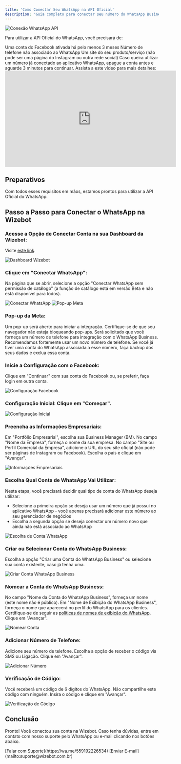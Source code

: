 ```yaml
---
title: 'Como Conectar Seu WhatsApp na API Oficial'
description: 'Guia completo para conectar seu número do WhatsApp Business na API Oficial através da Wizebot'
---
```


<Frame>
  <img src="/images/setup/capa.png" alt="Conexão WhatsApp API" />
</Frame>

Para utilizar a API Oficial do WhatsApp, você precisará de:

<CardGroup cols={1}>
  <Card title="Conta Facebook Ativa" icon="facebook">
    Uma conta do Facebook ativada há pelo menos 3 meses
  </Card>
  <Card title="Número de Telefone Disponível" icon="phone">
    Número de telefone não associado ao WhatsApp
  </Card>
  <Card title="Site ou Página Web" icon="globe">
    Um site do seu produto/serviço (não pode ser uma página do Instagram ou outra rede social)
  </Card>
</CardGroup>

<Warning>
  Caso queira utilizar um número já conectado ao aplicativo WhatsApp, apague a conta antes e aguarde 3 minutos para continuar.
</Warning>

<Tip>
  Assista a este vídeo para mais detalhes:
  
  <iframe
    width="560"
    height="315"
    src="https://www.youtube.com/embed/FnuSOunMW9A"
    title="Como excluir conta WhatsApp existente"
    frameborder="0"
    allow="accelerometer; autoplay; clipboard-write; encrypted-media; gyroscope; picture-in-picture"
    allowfullscreen
  ></iframe>
</Tip>

## Preparativos

Com todos esses requisitos em mãos, estamos prontos para utilizar a API Oficial do WhatsApp.

## Passo a Passo para Conectar o WhatsApp na Wizebot

### Acesse a Opção de Conectar Conta na sua Dashboard da Wizebot:
Visite [este link](https://app.wizebot.com.br/dashboard).

<Frame>
  <img src="/images/setup/01.png" alt="Dashboard Wizebot" />
</Frame>

### Clique em "Conectar WhatsApp":
Na página que se abrir, selecione a opção "Conectar WhatsApp sem permissão de catálogo" (a função de catálogo está em versão Beta e não está disponível para todos).

<Frame>
  <img src="/images/setup/02.png" alt="Conectar WhatsApp" />
</Frame>

<Frame>
  <img src="/images/setup/03.png" alt="Pop-up Meta" />
</Frame>

### Pop-up da Meta:
Um pop-up será aberto para iniciar a integração. Certifique-se de que seu navegador não esteja bloqueando pop-ups.
Será solicitado que você forneça um número de telefone para integração com o WhatsApp Business. Recomendamos fortemente usar um novo número de telefone.
Se você já tiver uma conta do WhatsApp associada a esse número, faça backup dos seus dados e exclua essa conta.

### Inicie a Configuração com o Facebook:
Clique em "Continuar" com sua conta do Facebook ou, se preferir, faça login em outra conta.

<Frame>
  <img src="/images/setup/04.png" alt="Configuração Facebook" />
</Frame>

### Configuração Inicial: Clique em "Começar".

<Frame>
  <img src="/images/setup/05.png" alt="Configuração Inicial" />
</Frame>

### Preencha as Informações Empresariais:
Em "Portfólio Empresarial", escolha sua Business Manager (BM).
No campo "Nome da Empresa", forneça o nome da sua empresa.
No campo "Site ou Perfil Comercial da Empresa", adicione o URL do seu site oficial (não pode ser páginas de Instagram ou Facebook).
Escolha o país e clique em "Avançar".

<Frame>
  <img src="/images/setup/06.png" alt="Informações Empresariais" />
</Frame>

### Escolha Qual Conta de WhatsApp Vai Utilizar:
Nesta etapa, você precisará decidir qual tipo de conta do WhatsApp deseja utilizar:
- Selecione a primeira opção se deseja usar um número que já possui no aplicativo WhatsApp - você apenas precisará adicionar este número ao seu gerenciador de negócios
- Escolha a segunda opção se deseja conectar um número novo que ainda não está associado ao WhatsApp

<Frame>
  <img src="/images/setup/whatsapp-business.png" alt="Escolha de Conta WhatsApp" />
</Frame>

### Criar ou Selecionar Conta do WhatsApp Business:
Escolha a opção "Criar uma Conta do WhatsApp Business" ou selecione sua conta existente, caso já tenha uma.

<Frame>
  <img src="/images/setup/07.png" alt="Criar Conta WhatsApp Business" />
</Frame>

### Nomear a Conta do WhatsApp Business:
No campo "Nome da Conta do WhatsApp Business", forneça um nome (este nome não é público).
Em "Nome de Exibição do WhatsApp Business", forneça o nome que aparecerá no perfil do WhatsApp para os clientes. Certifique-se de seguir as [políticas de nomes de exibição do WhatsApp](http://ajuda.wizebot.com.br/tutorials/overview/display-name).
Clique em "Avançar".

<Frame>
  <img src="/images/setup/08.png" alt="Nomear Conta" />
</Frame>

### Adicionar Número de Telefone:
Adicione seu número de telefone.
Escolha a opção de receber o código via SMS ou Ligação.
Clique em "Avançar".

<Frame>
  <img src="/images/setup/10.png" alt="Adicionar Número" />
</Frame>

### Verificação de Código:
Você receberá um código de 6 dígitos do WhatsApp. Não compartilhe este código com ninguém.
Insira o código e clique em "Avançar".

<Frame>
  <img src="/images/setup/11.png" alt="Verificação de Código" />
</Frame>

## Conclusão

Pronto! Você conectou sua conta na Wizebot. Caso tenha dúvidas, entre em contato com nosso suporte pelo WhatsApp ou e-mail clicando nos botões abaixo.

<CardGroup cols={2}>
  <Card title="WhatsApp" icon="whatsapp">
    [Falar com Suporte](https://wa.me/559192226534)
  </Card>
  <Card title="E-mail" icon="envelope">
    [Enviar E-mail](mailto:suporte@wizebot.com.br)
  </Card>
</CardGroup>
